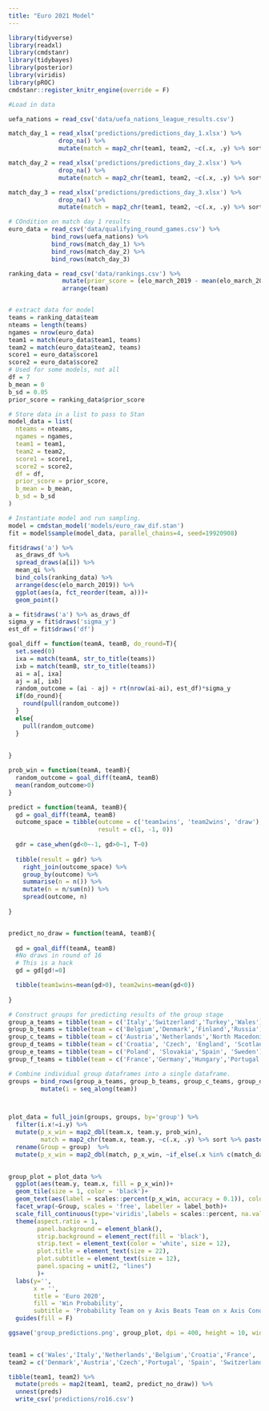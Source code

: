 ```yaml
---
title: "Euro 2021 Model"
---
```



```r
library(tidyverse)
library(readxl)
library(cmdstanr)
library(tidybayes)
library(posterior)
library(viridis)
library(pROC)
cmdstanr::register_knitr_engine(override = F)

#Load in data

uefa_nations = read_csv('data/uefa_nations_league_results.csv')

match_day_1 = read_xlsx('predictions/predictions_day_1.xlsx') %>% 
              drop_na() %>% 
              mutate(match = map2_chr(team1, team2, ~c(.x, .y) %>% sort %>% paste(collapse = 'v.')))

match_day_2 = read_xlsx('predictions/predictions_day_2.xlsx') %>% 
              drop_na() %>% 
              mutate(match = map2_chr(team1, team2, ~c(.x, .y) %>% sort %>% paste(collapse = 'v.')))

match_day_3 = read_xlsx('predictions/predictions_day_3.xlsx') %>% 
              drop_na() %>% 
              mutate(match = map2_chr(team1, team2, ~c(.x, .y) %>% sort %>% paste(collapse = 'v.')))

# COndition on match day 1 results
euro_data = read_csv('data/qualifying_round_games.csv') %>% 
            bind_rows(uefa_nations) %>% 
            bind_rows(match_day_1) %>% 
            bind_rows(match_day_2) %>% 
            bind_rows(match_day_3)

ranking_data = read_csv('data/rankings.csv') %>% 
               mutate(prior_score = (elo_march_2019 - mean(elo_march_2019))/sd(elo_march_2019)) %>% 
               arrange(team)


# extract data for model
teams = ranking_data$team
nteams = length(teams)
ngames = nrow(euro_data)
team1 = match(euro_data$team1, teams)
team2 = match(euro_data$team2, teams)
score1 = euro_data$score1
score2 = euro_data$score2
# Used for some models, not all
df = 7
b_mean = 0
b_sd = 0.05
prior_score = ranking_data$prior_score

# Store data in a list to pass to Stan
model_data = list(
  nteams = nteams,
  ngames = ngames,
  team1 = team1,
  team2 = team2,
  score1 = score1,
  score2 = score2,
  df = df,
  prior_score = prior_score,
  b_mean = b_mean,
  b_sd = b_sd
)

```



```r
# Instantiate model and run sampling.
model = cmdstan_model('models/euro_raw_dif.stan')
fit = model$sample(model_data, parallel_chains=4, seed=19920908)
```

```r
fit$draws('a') %>% 
  as_draws_df %>% 
  spread_draws(a[i]) %>% 
  mean_qi %>% 
  bind_cols(ranking_data) %>% 
  arrange(desc(elo_march_2019)) %>% 
  ggplot(aes(a, fct_reorder(team, a)))+
  geom_point()
```



```r

a = fit$draws('a') %>% as_draws_df
sigma_y = fit$draws('sigma_y')
est_df = fit$draws('df')

goal_diff = function(teamA, teamB, do_round=T){
  set.seed(0)
  ixa = match(teamA, str_to_title(teams))
  ixb = match(teamB, str_to_title(teams))
  ai = a[, ixa]
  aj = a[, ixb]
  random_outcome = (ai - aj) + rt(nrow(ai-ai), est_df)*sigma_y
  if(do_round){
    round(pull(random_outcome))
  }
  else{
    pull(random_outcome)
  }
  
  
}

prob_win = function(teamA, teamB){
  random_outcome = goal_diff(teamA, teamB)
  mean(random_outcome>0)
}

predict = function(teamA, teamB){
  gd = goal_diff(teamA, teamB)
  outcome_space = tibble(outcome = c('team1wins', 'team2wins', 'draw'),
                         result = c(1, -1, 0))
  
  gdr = case_when(gd<0~-1, gd>0~1, T~0)
  
  tibble(result = gdr) %>% 
    right_join(outcome_space) %>% 
    group_by(outcome) %>% 
    summarise(n = n()) %>% 
    mutate(n = n/sum(n)) %>% 
    spread(outcome, n)
  
}


predict_no_draw = function(teamA, teamB){
  
  gd = goal_diff(teamA, teamB)
  #No draws in round of 16
  # This is a hack
  gd = gd[gd!=0]

  tibble(team1wins=mean(gd>0), team2wins=mean(gd<0))
  
}
```




```r
# Construct groups for predicting results of the group stage
group_a_teams = tibble(team = c('Italy','Switzerland','Turkey','Wales'), group = 'A')
group_b_teams = tibble(team = c('Belgium','Denmark','Finland','Russia'), group = 'B' )
group_c_teams = tibble(team = c('Austria','Netherlands','North Macedonia', 'Ukraine'), group = 'C')
group_d_teams = tibble(team = c('Croatia', 'Czech', 'England', 'Scotland'), group = 'D' )
group_e_teams = tibble(team = c('Poland', 'Slovakia','Spain', 'Sweden'), group = 'E' )
group_f_teams = tibble(team = c('France','Germany','Hungary','Portugal'), group = 'F')

# Combine individual group dataframes into a single dataframe.
groups = bind_rows(group_a_teams, group_b_teams, group_c_teams, group_d_teams, group_e_teams, group_f_teams) %>% 
         mutate(i = seq_along(team))



plot_data = full_join(groups, groups, by='group') %>% 
  filter(i.x!=i.y) %>%
  mutate(p_x_win = map2_dbl(team.x, team.y, prob_win),
         match = map2_chr(team.x, team.y, ~c(.x, .y) %>% sort %>% paste(collapse = 'v.') )) %>% 
  rename(Group = group)  %>% 
  mutate(p_x_win = map2_dbl(match, p_x_win, ~if_else(.x %in% c(match_day_1$match, match_day_2$match), NaN, .y)))
  

group_plot = plot_data %>% 
  ggplot(aes(team.y, team.x, fill = p_x_win))+
  geom_tile(size = 1, color = 'black')+
  geom_text(aes(label = scales::percent(p_x_win, accuracy = 0.1)), color = if_else(plot_data$p_x_win<0.5, 'white','black' ), size = 6)+
  facet_wrap(~Group, scales = 'free', labeller = label_both)+
  scale_fill_continuous(type='viridis',labels = scales::percent, na.value = 'black')+
  theme(aspect.ratio = 1,
        panel.background = element_blank(),
        strip.background = element_rect(fill = 'black'),
        strip.text = element_text(color = 'white', size = 12),
        plot.title = element_text(size = 22),
        plot.subtitle = element_text(size = 12),
        panel.spacing = unit(2, "lines")
        )+
  labs(y='', 
       x = '',
       title = 'Euro 2020',
       fill = 'Win Probability',
       subtitle = 'Probability Team on y Axis Beats Team on x Axis Conditioned on First Two Match Days')+
  guides(fill = F)

ggsave('group_predictions.png', group_plot, dpi = 400, height = 10, width = 15)
  

```



```r

team1 = c('Wales','Italy','Netherlands','Belgium','Croatia','France', 'England', 'Sweden')
team2 = c('Denmark','Austria','Czech','Portugal', 'Spain', 'Switzerland', 'Germany','Ukraine')

tibble(team1, team2) %>% 
  mutate(preds = map2(team1, team2, predict_no_draw)) %>% 
  unnest(preds) 
  write_csv('predictions/ro16.csv')
```

